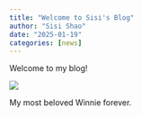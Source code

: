 ```yaml
---
title: "Welcome to Sisi's Blog"
author: "Sisi Shao"
date: "2025-01-19"
categories: [news]
---
```


Welcome to my blog! 

![](Winnie3.jpg)

My most beloved Winnie forever. 